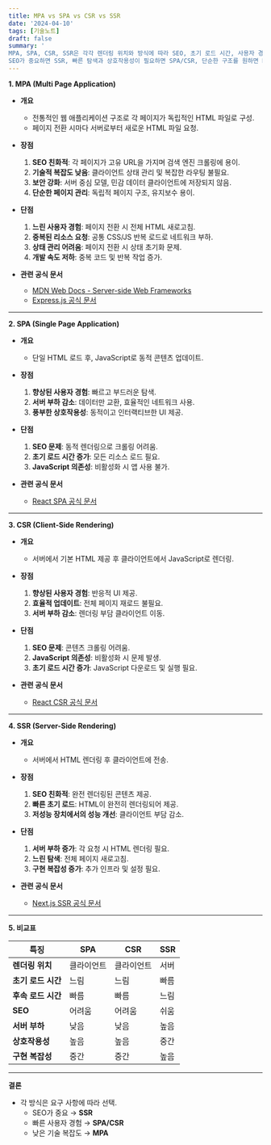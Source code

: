 ```yaml
---
title: MPA vs SPA vs CSR vs SSR
date: '2024-04-10'
tags: [기술노트]
draft: false
summary: '
MPA, SPA, CSR, SSR은 각각 렌더링 위치와 방식에 따라 SEO, 초기 로드 시간, 사용자 경험, 서버 부하 등에서 차이를 보이며, 프로젝트 요구 사항에 따라 적합한 방식을 선택.
SEO가 중요하면 SSR, 빠른 탐색과 상호작용성이 필요하면 SPA/CSR, 단순한 구조를 원하면 MPA를 활용.'
---
```


**1. MPA (Multi Page Application)**

- **개요**

  - 전통적인 웹 애플리케이션 구조로 각 페이지가 독립적인 HTML 파일로 구성.
  - 페이지 전환 시마다 서버로부터 새로운 HTML 파일 요청.

- **장점**

  1. **SEO 친화적**: 각 페이지가 고유 URL을 가지며 검색 엔진 크롤링에 용이.
  2. **기술적 복잡도 낮음**: 클라이언트 상태 관리 및 복잡한 라우팅 불필요.
  3. **보안 강화**: 서버 중심 모델, 민감 데이터 클라이언트에 저장되지 않음.
  4. **단순한 페이지 관리**: 독립적 페이지 구조, 유지보수 용이.

- **단점**

  1. **느린 사용자 경험**: 페이지 전환 시 전체 HTML 새로고침.
  2. **중복된 리소스 요청**: 공통 CSS/JS 반복 로드로 네트워크 부하.
  3. **상태 관리 어려움**: 페이지 전환 시 상태 초기화 문제.
  4. **개발 속도 저하**: 중복 코드 및 반복 작업 증가.

- **관련 공식 문서**
  - [MDN Web Docs - Server-side Web Frameworks](https://developer.mozilla.org/en-US/docs/Learn/Server-side)
  - [Express.js 공식 문서](https://expressjs.com/)

---

**2. SPA (Single Page Application)**

- **개요**

  - 단일 HTML 로드 후, JavaScript로 동적 콘텐츠 업데이트.

- **장점**

  1. **향상된 사용자 경험**: 빠르고 부드러운 탐색.
  2. **서버 부하 감소**: 데이터만 교환, 효율적인 네트워크 사용.
  3. **풍부한 상호작용성**: 동적이고 인터랙티브한 UI 제공.

- **단점**

  1. **SEO 문제**: 동적 렌더링으로 크롤링 어려움.
  2. **초기 로드 시간 증가**: 모든 리소스 로드 필요.
  3. **JavaScript 의존성**: 비활성화 시 앱 사용 불가.

- **관련 공식 문서**
  - [React SPA 공식 문서](https://reactjs.org/docs/getting-started.html)

---

**3. CSR (Client-Side Rendering)**

- **개요**

  - 서버에서 기본 HTML 제공 후 클라이언트에서 JavaScript로 렌더링.

- **장점**

  1. **향상된 사용자 경험**: 반응적 UI 제공.
  2. **효율적 업데이트**: 전체 페이지 재로드 불필요.
  3. **서버 부하 감소**: 렌더링 부담 클라이언트 이동.

- **단점**

  1. **SEO 문제**: 콘텐츠 크롤링 어려움.
  2. **JavaScript 의존성**: 비활성화 시 문제 발생.
  3. **초기 로드 시간 증가**: JavaScript 다운로드 및 실행 필요.

- **관련 공식 문서**
  - [React CSR 공식 문서](https://reactjs.org/docs/react-dom.html)

---

**4. SSR (Server-Side Rendering)**

- **개요**

  - 서버에서 HTML 렌더링 후 클라이언트에 전송.

- **장점**

  1. **SEO 친화적**: 완전 렌더링된 콘텐츠 제공.
  2. **빠른 초기 로드**: HTML이 완전히 렌더링되어 제공.
  3. **저성능 장치에서의 성능 개선**: 클라이언트 부담 감소.

- **단점**

  1. **서버 부하 증가**: 각 요청 시 HTML 렌더링 필요.
  2. **느린 탐색**: 전체 페이지 새로고침.
  3. **구현 복잡성 증가**: 추가 인프라 및 설정 필요.

- **관련 공식 문서**
  - [Next.js SSR 공식 문서](https://nextjs.org/docs)

---

**5. 비교표**

| **특징**           | **SPA**    | **CSR**    | **SSR** |
| ------------------ | ---------- | ---------- | ------- |
| **렌더링 위치**    | 클라이언트 | 클라이언트 | 서버    |
| **초기 로드 시간** | 느림       | 느림       | 빠름    |
| **후속 로드 시간** | 빠름       | 빠름       | 느림    |
| **SEO**            | 어려움     | 어려움     | 쉬움    |
| **서버 부하**      | 낮음       | 낮음       | 높음    |
| **상호작용성**     | 높음       | 높음       | 중간    |
| **구현 복잡성**    | 중간       | 중간       | 높음    |

---

**결론**

- 각 방식은 요구 사항에 따라 선택.
  - SEO가 중요 → **SSR**
  - 빠른 사용자 경험 → **SPA/CSR**
  - 낮은 기술 복잡도 → **MPA**

